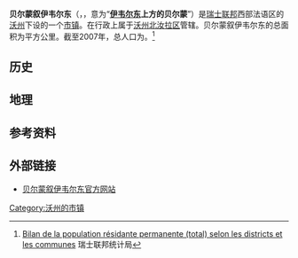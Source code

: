 {{noteTA|G1=瑞士地名}}
{{瑞士市镇信息框
 | 市镇名称= 贝尔蒙叙伊韦尔东
 | 原文名称             = {{lang|fr|Belmont-sur-Yverdon}}
 | 图片                = 
 | 纹章 = Belmont-sur-Yverdon-coat of arms.svg
 | 语言                   = [[法语|法语]]
 | 所属州               = 沃州
 | iso-code-region = 
 | 所属区               = [[沃州北汝拉区|沃州北汝拉区]]
 | lat_d=46|lat_m=45|lat_NS=N|long_d=6|long_m=37|long_EW=E
 | 邮政编码        = 1432
 | 市镇代码        = 5902
 | 面积                 = {{smn|6.47|5|100}}
 | 平均海拔        =  529
 | 人口               = {{smn|271|6}}
 | 主页  = www.belmont-sur-yverdon.ch
 | 市镇长           = Patric Martin
 | 相邻市镇             = 
 | 友好城市             = 
|地图文件             = Karte Gemeinde Belmont-sur-Yverdon 2012.png
|}}
'''贝尔蒙叙伊韦尔东'''（{{lang-fr|Belmont-sur-Yverdon}}，{{IPA-fr|bɛlmɔ̃ syʁ ivɛʁdɔ̃|-|LL-Q150 (fra)-Eihel-Belmont-sur-Yverdon.wav}}，意为“'''[[伊韦尔东莱班|伊韦尔东]]上方的贝尔蒙'''”）是[[瑞士联邦|瑞士联邦]]西部法语区的[[沃州|沃州]]下设的一个[[市镇_(瑞士)|市镇]]。在行政上属于[[沃州北汝拉区|沃州北汝拉区]]管辖。贝尔蒙叙伊韦尔东的总面积为{{smn|6.47|5|100}}平方公里。截至2007年，总人口为{{smn|271|6}}。<ref>{{fr}}[http://www.bfs.admin.ch/bfs/portal/fr/index/themen/01/02/blank/key/raeumliche_verteilung/kantone__gemeinden.Document.67242.xls Bilan de la population résidante permanente (total) selon les districts et les communes] 瑞士联邦统计局</ref>

==历史==

==地理==

==参考资料==
{{reflist}}

==外部链接==
*{{fr}}[http://www.belmont-sur-yverdon.ch 贝尔蒙叙伊韦尔东官方网站]{{Wayback|url=http://www.belmont-sur-yverdon.ch/ |date=20170421074708 }}

{{DEFAULTSORT:Belmont-sur-Yverdon}}
{{沃州北汝拉区行政区划}}
[[Category:沃州的市镇|Category:沃州的市镇]]
